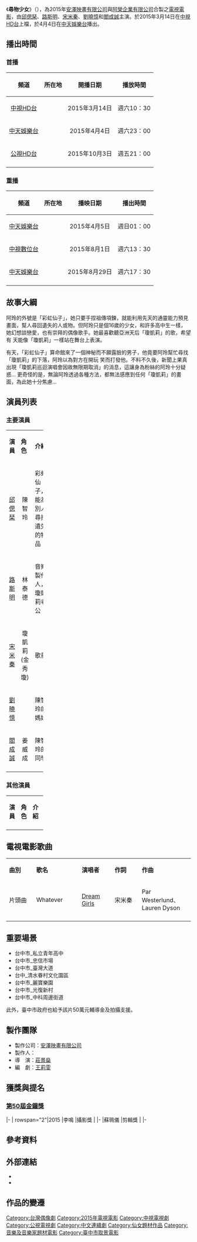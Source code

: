 {{Infobox Television
| show_name            = 尋物少女
| original_name        = Rainbow Fairy
| image                =尋物少女.jpg
| caption              = 
| show_name_2          = 
| genre                = [[電視電影|電視電影]]
| format               = 
| creator              = 
| developer            = 
| writer               =[[王莉雯|王莉雯]]
| director             =[[莊景燊|莊景燊]]
| creative_director    = 
| presenter            =
| starring             =[[邱偲琹|邱偲琹]]、[[路斯明|路斯明]]、[[宋米秦|宋米秦]]、[[劉曉憶|劉曉憶]]、[[閻成誠|閻成誠]]{{Nowrap end}}
| judges               = 
| voices               = 
| narrated             = 
| theme_music_composer = 
| opentheme            =
| endtheme             = 
| composer             = 
| country              = {{ROC-TW}}
| language             = [[國語|國語]]、[[韓語|韓語]]
| num_seasons          = <!-- or num_series -->
| num_episodes         = 
| list_episodes        = 
| slogan               = 
| executive_producer   = 
| supervising_producer =
| producer             = 
| editor               = 
| location             = {{ROC-TW}}
| cinematography       =
| camera               = 
| runtime              = 90分鐘（含[[廣告|廣告]]）
| company              = {{Nowrap begin}}[[安澤映畫有限公司|安澤映畫有限公司]]、[[阿榮企業有限公司|阿榮企業有限公司]] {{Nowrap end}}
| distributor          = 
| channel              = [[中視HD台|中視HD台]]
| picture_format       = 高畫質 1920X[[1080i|1080i]]電視電影
| audio_format         = [[立體聲|立體聲]]
| first_run            = {{TWN}}
| first_aired          = {{start date|2015|3|14}}
| last_aired           = {{end date|2015|3|14}}
| channel_1            = [[中天娛樂台|中天娛樂台]]
| picture_format_1     = 高畫質 1920X[[1080i|1080i]]電視電影
| audio_format_1       = [[立體聲|立體聲]]
| first_run_1          = {{TWN}}
| first_aired_1        = {{start date|2015|4|4}}
| last_aired_1         = {{end date|2015|4|4}}
| status               = 
| preceded_by          = 
| followed_by          = 
| related              =
| website              = 
| production_website   = 
| imdb_id              = 6492882
}}

《'''尋物少女'''》（{{lang-en|Rainbow Fairy}}），為2015年[[安澤映畫有限公司|安澤映畫有限公司]]與[[阿榮企業有限公司|阿榮企業有限公司]]合製之[[電視電影|電視電影]]，由[[邱偲琹|邱偲琹]]、[[路斯明|路斯明]]、[[宋米秦|宋米秦]]、[[劉曉憶|劉曉憶]]和[[閻成誠|閻成誠]]主演。於2015年3月14日在[[中視HD台|中視HD台]]上檔，於4月4日在[[中天娛樂台|中天娛樂台]]播出。

== 播出時間 ==
{{Note24hUTC+8}}
{{UTC+8}}

=== 首播 ===
{| class="wikitable"  
|-  
! 頻道 || 所在地 || 開播日期 || 播放時間
|- 
|<center>[[中視HD台|中視HD台]]||<center>{{TWN}}||<center>2015年3月14日||<center>週六10：30
|-
|<center>[[中天娛樂台|中天娛樂台]]||<center>{{TWN}}||<center>2015年4月4日||<center>週六23：00
|-
|<center>[[公視HD台|公視HD台]]||<center>{{TWN}}||<center>2015年10月3日||<center>週五21：00
|-
|}

===重播===
{| class="wikitable"  style="text-align:center" 
|-  
!頻道||所在地||播映日期||播出時間
|- 
|<center>[[中天娛樂台|中天娛樂台]]||<center>{{TWN}}||<center>2015年4月5日||<center>週日01：00
|-
|<center>[[中視數位台|中視數位台]]||<center>{{TWN}}||<center>2015年8月1日||<center>週六13：30
|-
|<center>[[中天娛樂台|中天娛樂台]]||<center>{{TWN}}||<center>2015年8月29日||<center>週六17：30
|-
|}

== 故事大綱 ==
阿玲的外號是「彩虹仙子」，她只要手捏祖傳項鍊，就能利用先天的通靈能力預見畫面，幫人尋回遺失的人或物。但阿玲只是個16歲的少女，和許多高中生一樣，她幻想談戀愛，也有崇拜的偶像歌手。她最喜歡聽亞洲天后「瓊凱莉」的歌，希望有 天能像「瓊凱莉」一樣站在舞台上表演。

有天，「彩虹仙子」算命館來了一個神秘而不願露臉的男子，他竟要阿玲幫忙尋找「瓊凱莉」的下落，阿玲以為對方在開玩 笑而打發他。不料不久後，新聞上果真出現「瓊凱莉巡迴演唱會因故無限期取消」的消息，這讓身為粉絲的阿玲十分疑惑… 更奇怪的是，無論阿玲透過各種方法，都無法感應到任何「瓊凱莉」的畫面，為此她十分焦慮…

== 演員列表 ==
=== 主要演員 ===
{|class="wikitable" width="100%"
|- style="background:green; color:snow" align=center 
|width="7%"|'''演員''' || width="8%"|'''角色''' || width="46%"|'''介紹'''
|-
|<center>[[邱偲琹|邱偲琹]] ||<center>陳智玲||彩虹仙子，能為別人尋找遺失的物品
|-
|<center>[[路斯明|路斯明]] ||<center>林泰德||音樂製作人，瓊凱莉老公
|-
|<center>[[宋米秦|宋米秦]] ||<center>瓊凱莉(金秀瓊)||歌星
|-
|<center>[[劉曉憶|劉曉憶]] ||<center>||陳智玲的媽媽
|-
|<center>[[閻成誠|閻成誠]] ||<center>姜威成||陳智玲的同學
|-
|}

=== 其他演員 ===
{|class="wikitable" width="100%"
|- style="background:green; color:snow" align=center 
|width="7%"|'''演員''' || width="8%"|'''角色''' || width="46%"|'''介紹'''
|-
|}

==電視電影歌曲==
{|class="wikitable" style="width:80%"
|- style="width:100%; background:green; color:snow" align=center
|style="width:10%"|'''曲別'''||style="width:15%"|'''歌名'''||style="width:10%"|'''演唱者'''||style="width:10%"|'''作詞'''||style="width:10%"|'''作曲'''
|-align=center  
|片頭曲|| Whatever || [[Dream_Girls|Dream Girls]] || 宋米秦 || Par Westerlund、Lauren Dyson 
|-align=center
|}

== 重要場景 ==
* 台中市_私立青年高中
* 台中市_忠信市場
* 台中市_臺灣大道
* 台中_清水眷村文化園區
*台中市_麗寶樂園
*台中市_光復新村
*台中市_中科周邊街道

此外，臺中市政府也給予該片50萬元輔導金及拍攝支援。

== 製作團隊 ==
*製作公司：[[安澤映畫有限公司|安澤映畫有限公司]]
*製作人：
*導　演：[[莊景燊|莊景燊]]
*編　劇：[[王莉雯|王莉雯]]
== 獲獎與提名 ==
=== [[第50屆金鐘獎|第50屆金鐘獎]] ===
{{awards table}}
|-
| rowspan="2"|2015
|李鳴
|攝影獎
|{{nom}}
|-
|蘇珮儀
|剪輯獎
|{{nom}}
|-
{{end}}

==參考資料==
{{Reflist}}
== 外部連結 ==
*{{Facebook|Ctfansctvdrama|中視戲劇}}
*{{Facebook|anzerainbowfairy}}

== 作品的變遷 ==
{{電視節目的變遷
|電視台={{flagicon|Taiwan}} [[中視HD台|中視HD台]]
|播放檔次=週六 10:30
|節目名稱=尋物少女<br />（2015年3月14日）
|上一節目=－<br />
|下一節目=－<br/>
}}
{{電視節目的變遷
|電視台={{flagicon|Taiwan}} [[中天娛樂台|中天娛樂台]]
|播放檔次=週六 23:00 - 00:30
|節目名稱=尋物少女<br />（2015年4月4日）
|上一節目=[[真正的男人|真正的男人]]<br>（22:00 - 00:00）<br />（2015年1月3日 - 2015年3月28日）<hr>[[最美和聲|最美和聲]]<br>（00:00 - 01:00）<br />（2014年9月28日 - 2015年3月29日）
|下一節目=[[一個角落|一個角落]]<br/>（2015年4月11日）
}}
{{電視節目的變遷
|電視台={{flagicon|Taiwan}} [[中視數位台|中視數位台]]
|播放檔次=週六 13:30 - 15:00
|節目名稱=尋物少女<br />（2015年8月1日）
|上一節目=[[一個角落|一個角落]]<br />（2015年7月25日）
|下一節目=[[2015洄瀾灣日出音樂節|2015洄瀾灣日出音樂節]]<br />（2015年8月8日）
}}
{{電視節目的變遷
|電視台={{flagicon|Taiwan}} [[公視HD台|公視HD台]]
|播放檔次=週五 23:00 - 01:00
|節目名稱=尋物少女<br />（2015年10月2日）
|上一節目=[[到不了的地方|到不了的地方]]<br />（2015年9月25日）
|下一節目=[[行動代號：孫中山|行動代號：孫中山]]<br/>（2015年10月9日）
}}
{{DEFAULTSORT:Xun尋}}
[[Category:台灣偶像劇|Category:台灣偶像劇]]
[[Category:2015年電視電影|Category:2015年電視電影]]
[[Category:中視電視劇|Category:中視電視劇]]
[[Category:公視電視劇|Category:公視電視劇]]
[[Category:中文連續劇|Category:中文連續劇]]
[[Category:仙女題材作品|Category:仙女題材作品]]
[[Category:音樂及音樂家題材電影|Category:音樂及音樂家題材電影]]
[[Category:臺中市取景電影|Category:臺中市取景電影]]